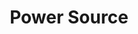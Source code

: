 ---
title: "Power Source"
meta_title: "Power Source craft"
description: "Craft de Power Source"
rank: "a"
draft: false
name: "Power Source"
recipe_img: "https://wiki.pokexgames.com/images/f/fc/Power_Source.gif"
level: 98
craft_time: 172800
result: 1
value_npc: 1
ingredients:
  - name: "Gold Bar"
    quantity: 40
    item_img: "https://wiki.pokexgames.com/images/0/07/Gold_bar.png"
    value_npc: 1
  - name: "Greens"
    quantity: 100
    item_img: "https://wiki.pokexgames.com/images/5/54/Greens.png"
    value_npc: 1
  - name: "Zap"
    quantity: 10
    item_img: "https://wiki.pokexgames.com/images/4/4f/Zap1.png"
    value_npc: 1
  - name: "Tech Ball"
    quantity: 4
    item_img: "https://wiki.pokexgames.com/images/f/f4/Tech_Ball.png"
    value_npc: 1
  - name: "Mini Volcano"
    quantity: 30
    item_img: "https://wiki.pokexgames.com/images/4/42/Mini_Volcano.png"
    value_npc: 1
  - name: "Palm Leaves"
    quantity: 32
    item_img: "https://wiki.pokexgames.com/images/6/66/Palm_Leaves.png"
    value_npc: 1
---
